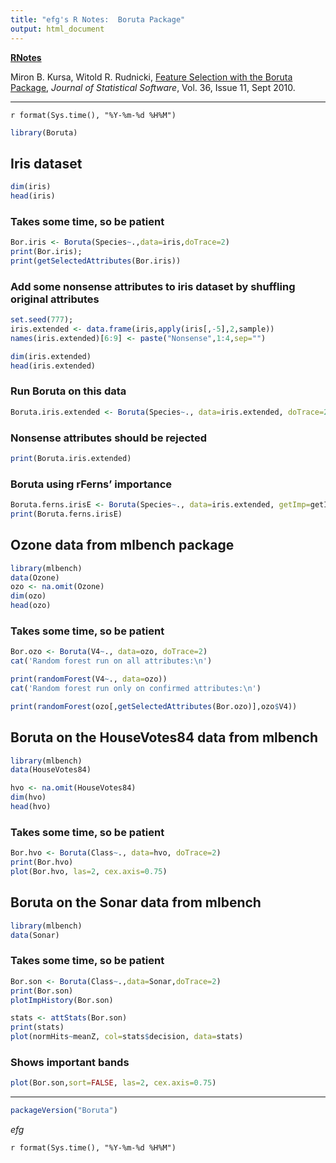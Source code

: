 ```yaml
---
title: "efg's R Notes:  Boruta Package"
output: html_document
---
```


**[RNotes](../../index.html)**     

Miron B. Kursa, Witold R. Rudnicki,  [Feature Selection with the Boruta Package](http://www.jstatsoft.org/v36/i11/), *Journal of Statistical Software*, Vol. 36, Issue 11, Sept 2010.

*****   

`r format(Sys.time(), "%Y-%m-%d %H%M")`

```r
library(Boruta)
```

## Iris dataset

```r
dim(iris)
head(iris)
```

### Takes some time, so be patient
```r
Bor.iris <- Boruta(Species~.,data=iris,doTrace=2)
print(Bor.iris);
print(getSelectedAttributes(Bor.iris))
```

### Add some nonsense attributes to iris dataset by shuffling original attributes

```r
set.seed(777);
iris.extended <- data.frame(iris,apply(iris[,-5],2,sample))
names(iris.extended)[6:9] <- paste("Nonsense",1:4,sep="")

dim(iris.extended)
head(iris.extended)
```

### Run Boruta on this data

```r
Boruta.iris.extended <- Boruta(Species~., data=iris.extended, doTrace=2)
```

### Nonsense attributes should be rejected
```r
print(Boruta.iris.extended)
```

### Boruta using rFerns' importance
```r
Boruta.ferns.irisE <- Boruta(Species~., data=iris.extended, getImp=getImpFerns)
print(Boruta.ferns.irisE)
```

## Ozone data from mlbench package

```r
library(mlbench)
data(Ozone)
ozo <- na.omit(Ozone)
dim(ozo)
head(ozo)
```

### Takes some time, so be patient

```r
Bor.ozo <- Boruta(V4~., data=ozo, doTrace=2)
cat('Random forest run on all attributes:\n')

print(randomForest(V4~., data=ozo))
cat('Random forest run only on confirmed attributes:\n')

print(randomForest(ozo[,getSelectedAttributes(Bor.ozo)],ozo$V4))
```

## Boruta on the HouseVotes84 data from mlbench

```r
library(mlbench)
data(HouseVotes84)

hvo <- na.omit(HouseVotes84)
dim(hvo)
head(hvo)
```

### Takes some time, so be patient

```r
Bor.hvo <- Boruta(Class~., data=hvo, doTrace=2)
print(Bor.hvo)
plot(Bor.hvo, las=2, cex.axis=0.75)
```

## Boruta on the Sonar data from mlbench

```r
library(mlbench)
data(Sonar)
```

### Takes some time, so be patient

```r
Bor.son <- Boruta(Class~.,data=Sonar,doTrace=2)
print(Bor.son)
plotImpHistory(Bor.son)

stats <- attStats(Bor.son)
print(stats)
plot(normHits~meanZ, col=stats$decision, data=stats)
```

### Shows important bands

```r
plot(Bor.son,sort=FALSE, las=2, cex.axis=0.75)
```

*****  

```r
packageVersion("Boruta")
```

*efg*

`r format(Sys.time(), "%Y-%m-%d %H%M")`
                                                     
